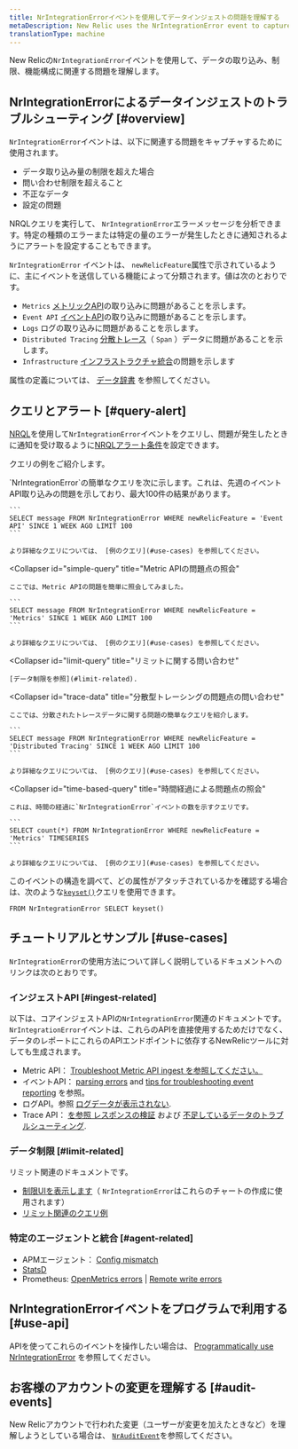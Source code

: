 ```yaml
---
title: NrIntegrationErrorイベントを使用してデータインジェストの問題を理解する
metaDescription: New Relic uses the NrIntegrationError event to capture problems with data ingest and limits.
translationType: machine
---
```


New Relicの`NrIntegrationError`イベントを使用して、データの取り込み、制限、機能構成に関連する問題を理解します。

## NrIntegrationErrorによるデータインジェストのトラブルシューティング [#overview]

`NrIntegrationError`イベントは、以下に関連する問題をキャプチャするために使用されます。

* データ取り込み量の制限を超えた場合
* 問い合わせ制限を超えること
* 不正なデータ
* 設定の問題

NRQLクエリを実行して、 `NrIntegrationError`エラーメッセージを分析できます。特定の種類のエラーまたは特定の量のエラーが発生したときに通知されるようにアラートを設定することもできます。

`NrIntegrationError` イベントは、 `newRelicFeature`属性で示されているように、主にイベントを送信している機能によって分類されます。値は次のとおりです。

* `Metrics` [メトリックAPI](/docs/telemetry-data-platform/ingest-apis/metric-api/introduction-metric-api)の取り込みに問題があることを示します。
* `Event API` [イベントAPI](/docs/telemetry-data-platform/ingest-apis/introduction-event-api)の取り込みに問題があることを示します。
* `Logs` ログの取り込みに問題があることを示します。
* `Distributed Tracing` [分散トレース](/docs/distributed-tracing/concepts/introduction-distributed-tracing)（ `Span` ）データに問題があることを示します。
* `Infrastructure` [インフラストラクチャ統合](/docs/infrastructure/infrastructure-integrations/get-started/introduction-infrastructure-integrations/)の問題を示します

属性の定義については、 [データ辞書](/attribute-dictionary/?event=NrIntegrationError) を参照してください。

## クエリとアラート [#query-alert]

[NRQL](/docs/query-your-data/nrql-new-relic-query-language/get-started/introduction-nrql-new-relics-query-language)を使用して`NrIntegrationError`イベントをクエリし、問題が発生したときに通知を受け取るように[NRQLアラート条件](/docs/alerts-applied-intelligence/new-relic-alerts/alert-conditions/create-nrql-alert-conditions)を設定できます。

クエリの例をご紹介します。

<CollapserGroup>
  <Collapser
    id="simple-query"
    title="イベントAPIの問題点の照会"
  >
    `NrIntegrationError`の簡単なクエリを次に示します。これは、先週のイベントAPI取り込みの問題を示しており、最大100件の結果があります。

    ```
    SELECT message FROM NrIntegrationError WHERE newRelicFeature = 'Event API' SINCE 1 WEEK AGO LIMIT 100
    ```

    より詳細なクエリについては、 [例のクエリ](#use-cases) を参照してください。
  </Collapser>

  <Collapser
    id="simple-query"
    title="Metric APIの問題点の照会"
  >
    ここでは、Metric APIの問題を簡単に照会してみました。

    ```
    SELECT message FROM NrIntegrationError WHERE newRelicFeature = 'Metrics' SINCE 1 WEEK AGO LIMIT 100
    ```

    より詳細なクエリについては、 [例のクエリ](#use-cases) を参照してください。
  </Collapser>

  <Collapser
    id="limit-query"
    title="リミットに関する問い合わせ"
  >
    [データ制限を参照](#limit-related).
  </Collapser>

  <Collapser
    id="trace-data"
    title="分散型トレーシングの問題点の問い合わせ"
  >
    ここでは、分散されたトレースデータに関する問題の簡単なクエリを紹介します。

    ```
    SELECT message FROM NrIntegrationError WHERE newRelicFeature = 'Distributed Tracing' SINCE 1 WEEK AGO LIMIT 100
    ```

    より詳細なクエリについては、 [例のクエリ](#use-cases) を参照してください。
  </Collapser>

  <Collapser
    id="time-based-query"
    title="時間経過による問題点の照会"
  >
    これは、時間の経過に`NrIntegrationError`イベントの数を示すクエリです。

    ```
    SELECT count(*) FROM NrIntegrationError WHERE newRelicFeature = 'Metrics' TIMESERIES
    ```

    より詳細なクエリについては、 [例のクエリ](#use-cases) を参照してください。
  </Collapser>
</CollapserGroup>

このイベントの構造を調べて、どの属性がアタッチされているかを確認する場合は、次のような[`keyset()`](/docs/query-your-data/nrql-new-relic-query-language/get-started/nrql-syntax-clauses-functions/#keyset)クエリを使用できます。

```
FROM NrIntegrationError SELECT keyset()
```

## チュートリアルとサンプル [#use-cases]

`NrIntegrationError`の使用方法について詳しく説明しているドキュメントへのリンクは次のとおりです。

### インジェストAPI [#ingest-related]

以下は、コアインジェストAPIの`NrIntegrationError`関連のドキュメントです。`NrIntegrationError`イベントは、これらのAPIを直接使用するためだけでなく、データのレポートにこれらのAPIエンドポイントに依存するNewRelicツールに対しても生成されます。

* Metric API： [Troubleshoot Metric API ingest を参照してください。](/docs/telemetry-data-platform/ingest-apis/metric-api/troubleshoot-nrintegrationerror-events)
* イベントAPI： [parsing errors](/docs/telemetry-data-platform/ingest-apis/introduction-event-api/#errors-parsing) and [tips for troubleshooting event reporting](/docs/telemetry-data-platform/ingest-apis/introduction-event-api/#nrIntegration) を参照。
* ログAPI。参照 [ログデータが表示されない](/docs/logs/log-management/troubleshooting/no-log-data-appears-ui).
* Trace API： [を参照 レスポンスの検証](/docs/distributed-tracing/trace-api/trace-api-general-requirements-limits/#response-validation) および [不足しているデータのトラブルシューティング](/docs/apm/distributed-tracing/trace-api/troubleshooting-missing-trace-api-data).

### データ制限 [#limit-related]

リミット関連のドキュメントです。

* [制限UIを表示します](/docs/telemetry-data-platform/manage-data/view-system-limits)（ `NrIntegrationError`はこれらのチャートの作成に使用されます）
* [リミット関連のクエリ例](/docs/telemetry-data-platform/manage-data/query-limits)

### 特定のエージェントと統合 [#agent-related]

* APMエージェント： [Config mismatch](/docs/agents/manage-apm-agents/troubleshooting/agent-nrintegrationerrors-appear-insights)
* [StatsD](/docs/integrations/host-integrations/host-integrations-list/statsd-monitoring-integration-version-2)
* Prometheus: [OpenMetrics errors](/docs/integrations/prometheus-integrations/troubleshooting/rate-limit-errors-prometheus-integration) \| [Remote write errors](/docs/integrations/prometheus-integrations/install-configure-remote-write/remote-write-errors-error-messages)

## NrIntegrationErrorイベントをプログラムで利用する [#use-api]

APIを使ってこれらのイベントを操作したい場合は、 [Programmatically use NrIntegrationError](/docs/telemetry-data-platform/ingest-apis/metric-api/troubleshoot-nrintegrationerror-events/#programmatically-retrieve-nrintegrationerror-events) を参照してください。

## お客様のアカウントの変更を理解する [#audit-events]

New Relicアカウントで行われた変更（ユーザーが変更を加えたときなど）を理解しようとしている場合は、 [`NrAuditEvent`](/docs/telemetry-data-platform/understand-data/event-data/nrauditevent-event-data-query-examples)を参照してください。